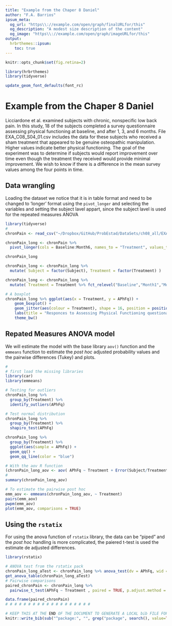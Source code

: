 ```yaml
---
title: "Example from the Chaper 8 Daniel"
author: "F.A. Barrios"
ipsum_meta:
  og_url: "https\\://example.com/open/graph/finalURLfor/this"
  og_description: "A modest size description of the content"
  og_image: "https\\://example.com/open/graph/imageURLfor/this"
output: 
  hrbrthemes::ipsum:
    toc: true
---
```

```r
knitr::opts_chunk$set(fig.retina=2)
```

```r
library(hrbrthemes)
library(tidyverse)

update_geom_font_defaults(font_rc)
```
# Example from the Chaper 8 Daniel  
Licciardone et al. examined subjects with chronic, nonspecific low back pain. In this study, 18 of the subjects completed a survey questionnaire assessing physical functioning at baseline, and after 1, 3, and 6 months. File EXA_C08_S04_01.csv includes the data for these subjects who received a sham treatment that appeared to be genuine osteopathic manipulation. Higher values indicate better physical functioning. The goal of the experiment was to determine if subjects would report improvement over time even though the treatment they received would provide minimal improvement. We wish to know if there is a difference in the mean survey values among the four points in time.  

## Data wrangling  
Loading the dataset we notice that it is in table format and need to be changed to 'longer' format using the `pivot_longer` and selecting the variables and setting the subject lavel appart, since the subject lavel is used for the repeated measures ANOVA  

```r
library(tidyverse)
#
chronPain <- read_csv("~/Dropbox/GitHub/ProbEstad/DataSets/ch08_all/EXA_C08_S04_01.csv", col_names = TRUE, show_col_types = FALSE)

chronPain_long <- chronPain %>%
  pivot_longer(cols = Baseline:Month6, names_to = "Treatment", values_to = "APhFq")

chronPain_long

chronPain_long <- chronPain_long %>%
  mutate( Subject = factor(Subject), Treatment = factor(Treatment) )

chronPain_long <- chronPain_long %>%
  mutate( Treatment = Treatment %>% fct_relevel("Baseline","Month1","Month3","Month6") )

# A boxplot
chronPain_long %>% ggplot(aes(x = Treatment, y = APhFq)) +
    geom_boxplot() +
    geom_jitter(aes(colour = Treatment), shape = 16, position = position_jitter(seed = 123)) +
    labs(title = "Responces to Assessing Physical Functioning questionaire (APhFq)") +
    theme_bw()

```

## Repated Measures ANOVA model  
We will estimate the model with the base library `aov()` function and the `emmeans` function to estimate the *post hoc* adjusted probability values and the pairwise differences (Tukey) and plots.     

```r
#
# first load the missing libraries
library(car)
library(emmeans)

# Testing for outliers
chronPain_long %>% 
  group_by(Treatment) %>% 
  identify_outliers(APhFq)

# Test normal distribution
chronPain_long %>% 
  group_by(Treatment) %>% 
  shapiro_test(APhFq)

chronPain_long %>% 
  group_by(Treatment) %>% 
  ggplot(aes(sample = APhFq)) +
  geom_qq() +
  geom_qq_line(color = "blue")

# With the aov R function
(chronPain_long_aov <- aov( APhFq ~ Treatment + Error(Subject/Treatment), data = chronPain_long ))
#
summary(chronPain_long_aov)

# To estimate the pairwise post hoc
emm_aov <- emmeans(chronPain_long_aov, ~ Treatment)
pairs(emm_aov)
pwpm(emm_aov)
plot(emm_aov, comparisons = TRUE)
```

## Using the `rstatix`  
For using the anova function of `rstatix` library, the data can be "piped" and the *post hoc* handling is more complicated, the paiered t-test is used the estimate de adjusted differences.  

```r
library(rstatix)

# ANOVA test from the rstatix pack
chronPain_long_aTest <- chronPain_long %>% anova_test(dv = APhFq, wid = Subject, within = Treatment)
get_anova_table(chronPain_long_aTest)
# Pairwise comparisons
paired_chronPain <- chronPain_long %>% 
  pairwise_t_test(APhFq ~ Treatment , paired = TRUE, p.adjust.method = "bonferroni")

data.frame(paired_chronPain)
# # # # # # # # # # # # # # # # # # # 
```

```r
# KEEP THIS AT THE END OF THE DOCUMENT TO GENERATE A LOCAL bib FILE FOR PKGS USED
knitr::write_bib(sub("^package:", "", grep("package", search(), value=TRUE)), file='skeleton.bib')
```